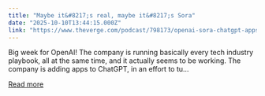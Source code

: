 ```yaml
---
title: "Maybe it&#8217;s real, maybe it&#8217;s Sora"
date: "2025-10-10T13:44:15.000Z"
link: "https://www.theverge.com/podcast/798173/openai-sora-chatgpt-apps-vergecast"
---
```


Big week for OpenAI! The company is running basically every tech industry playbook, all at the same time, and it actually seems to be working. The company is adding apps to ChatGPT, in an effort to tu...

[Read more](https://www.theverge.com/podcast/798173/openai-sora-chatgpt-apps-vergecast)
